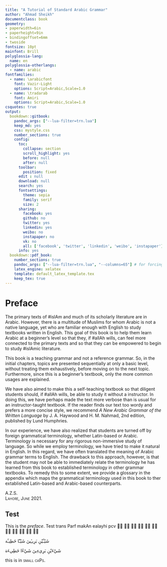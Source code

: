 ```yaml
---
title: "A Tutorial of Standard Arabic Grammar"
author: "Ahmad Sheikh"
documentclass: book
geometry:
- paperwidth=6in
- paperheight=9in
- bindingoffset=6mm
- twoside
fontsize: 10pt
mainfont: Brill
polyglossia-lang:
  name: en
polyglossia-otherlangs:
  - name: arabic
fontfamilies:
  - name: \arabicfont
    font: Vazir-Light
    options: Script=Arabic,Scale=1.0
  - name: \tradarab
    font: Amiri
    options: Script=Arabic,Scale=1.0
csquotes: true
output:
  bookdown::gitbook:
    pandoc_args: ["--lua-filter=trn.lua"]
    keep_md: yes
    css: mystyle.css
    number_sections: true
    config:
      toc:
        collapse: section
        scroll_highlight: yes
        before: null
        after: null
      toolbar:
        position: fixed
      edit : null
      download: null
      search: yes
      fontsettings:
        theme: sepia
        family: serif
        size: 2
      sharing:
        facebook: yes
        github: no
        twitter: yes
        linkedin: yes
        weibo: no
        instapaper: no
        vk: no
        all: ['facebook', 'twitter', 'linkedin', 'weibo', 'instapaper']
      info: yes
  bookdown::pdf_book:
    number_sections: true
    pandoc_args: ["--lua-filter=trn.lua", "--columns=65"] # for forcing word wrap in pipe tables
    latex_engine: xelatex
    template: default_latex_template.tex
    keep_tex: true
---
```


<!--template: bidi_art_templ.tex-->
# Preface {-}

The primary texts of [#islAm]{.trn2} and much of its scholarly literature are in Arabic. However, there is a multitude of Muslims for whom Arabic is not a native language, yet who are familiar enough with English to study textbooks written in English. This goal of this book is to help them learn Arabic at a beginner's level so that they, if [#allAh]{.trn2} wills, can feel more connected to the primary texts and so that they can be empowered to begin to study [#islAm]{.trn2}ic literature.

This book is a teaching grammar and not a reference grammar. So, in the initial chapters, topics are presented sequentially at only a basic level, without treating them exhaustively, before moving on to the next topic. Furthermore, since this is a beginner's textbook, only the more common usages are explained.

We have also aimed to make this a self-teaching textbook so that diligent students should, if [#allAh]{.trn2} wills, be able to study it without a instructor. In doing this, we have perhaps made the text more verbose than is usual for an instructor-taught textbook. If the reader finds our text too wordy and prefers a more concise style, we recommend *A New Arabic Grammar of the Written Language* by J. A. Haywood and H. M. Nahmad, 2nd edition, published by Lund Humphries.

In our experience, we have also realized that students are turned off by foreign grammatical terminology, whether Latin-based or Arabic. Terminology is necessary for any rigorous non-immersive study of language. So while we employ terminology, we have tried to make it natural in English. In this regard, we have often translated the meaning of Arabic grammar terms to English. The drawback to this approach, however, is that the student may not be able to immediately relate the terminology he has learned from this book to established terminology in other grammar textbooks. To remedy this to some extent, we provide a glossary in the appendix which maps the grammatical terminology used in this book to ther extablished Latin-based and Arabic-based counterparts.

A.Z.S.  
[Lahore, June 2021]{.smallcaps}.

## Test {-}

This is the _preface_. Test trans [Parf makAn ealayhi pcv]{.trn} [◌َ  ◌ً  ◌ِ  ◌ٍ  ◌ُ  ◌ٌ  ◌ْ  ◌ّ  ◌ٰ  ◌ٔ  ◌ٕ  ]{.ar}

[شَيْـَٔيْنِ بَرِيـِٔينَ شَيْـًٔا خَطِيـَٔة]{.ar}

[شَيْءَيْنِ بَرِيءِينَ شَيْءًا خَطِيءَة]{.ar}


this is in [small caPs]{.smallcaps}.
